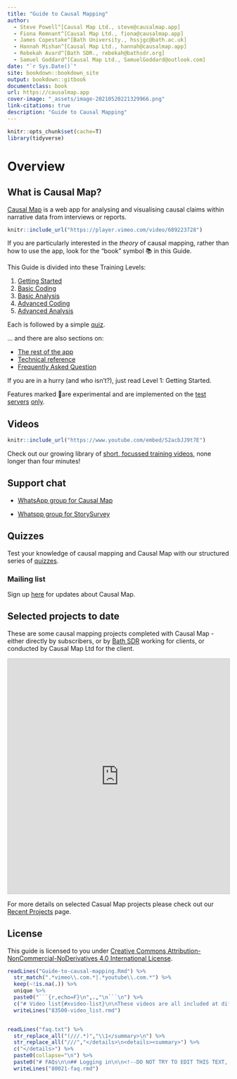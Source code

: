 ```yaml
---
title: "Guide to Causal Mapping"
author:
  - Steve Powell^[Causal Map Ltd., steve@causalmap.app]
  - Fiona Remnant^[Causal Map Ltd., fiona@causalmap.app]
  - James Copestake^[Bath University., hssjgc@bath.ac.uk]
  - Hannah Mishan^[Causal Map Ltd., hannah@causalmap.app]
  - Rebekah Avard^[Bath SDR., rebekah@bathsdr.org]
  - Samuel Goddard^[Causal Map Ltd., SamuelGoddard@outlook.com]
date: "`r Sys.Date()`"
site: bookdown::bookdown_site
output: bookdown::gitbook
documentclass: book
url: https://causalmap.app
cover-image: "_assets/image-20210520221329966.png"
link-citations: true
description: "Guide to Causal Mapping"
---
```


```r
knitr::opts_chunk$set(cache=T)
library(tidyverse)
```

# Overview

## What is Causal Map?

[Causal Map](https://causalmap.app/) is a web app for analysing and visualising causal claims within narrative data from interviews or reports. 

```r
knitr::include_url("https://player.vimeo.com/video/689223728")
```





If you are particularly interested in the *theory* of causal mapping, rather than how to use the app, look for the "book" symbol 📚 in this Guide.

This Guide is divided into these Training Levels:

1. [Getting Started](#xlevel1)
2. [Basic Coding](#xlevel2)
3. [Basic Analysis](#xlevel3)
4. [Advanced Coding](#xlevel4)
5. [Advanced Analysis](#xlevel5)

Each is followed by a simple [quiz](https://causalmap.shinyapps.io/quizzes/). 

... and there are also sections on:

- [The rest of the app](#xupdates-tab) 
- [Technical reference](#xlevel7)
- [Frequently Asked Question](https://guide.causalmap.app/faqs.html)

If you are in a hurry (and who isn't?), just read Level 1: Getting Started.

Features marked 🧪are experimental and are implemented on the [test servers](https://causalmap.shinyapps.io/CM2test) [only](https://causalmap.shinyapps.io/tokyo).



## Videos

```r
knitr::include_url("https://www.youtube.com/embed/S2acbJJ9t7E")
```

Check out our growing library of [short, focussed training videos](#xvideo-list), none longer than four minutes!


## Support chat

- [WhatsApp group for Causal Map](https://chat.whatsapp.com/KwWn0lfpHuR0qJKtkuGZUA)

- [Whatspp group for StorySurvey](https://chat.whatsapp.com/CdlkCKV8bP7ATYc4nioL0T) 


## Quizzes

Test your knowledge of causal mapping and Causal Map with our structured series of [quizzes](https://causalmap.shinyapps.io/quizzes/).

### Mailing list

Sign up [here](https://forms.wix.com/f/6990334085528813568) for updates about Causal Map.

## Selected projects to date

These are some causal mapping projects completed with Causal Map - either directly by subscribers, or by [Bath SDR](https://bathsdr.org) working for clients, or conducted by Causal Map Ltd for the client.

<iframe class="airtable-embed" src="https://airtable.com/embed/shrlHVXucgPfsNPnw?backgroundColor=red&viewControls=on" frameborder="0" onmousewheel="" width="100%" height="533" style="background: transparent; border: 1px solid #ccc;"></iframe>

For more details on selected Casual Map projects please check out our [Recent Projects](https://www.causalmap.app/recent-projects) page.

## License {.unnumbered}

This guide is licensed to you under [Creative Commons Attribution-NonCommercial-NoDerivatives 4.0 International License](http://creativecommons.org/licenses/by-nc-nd/4.0/).




```r

readLines("Guide-to-causal-mapping.Rmd") %>% 
  str_match(".*vimeo\\.com.*|.*youtube\\.com.*") %>% 
  keep(~!is.na(.)) %>% 
  unique %>% 
  paste0("```{r,echo=F}\n",.,"\n```\n") %>% 
  c("# Video list{#xvideo-list}\n\nThese videos are all included at different points in the Guide. If you love videos, here they are again in one place. Feel free to binge. Tip: if you play a video, you can press 'Picture in picture' and then switch to the app, and you can follow (and even resize) the video.",.) %>% 
  writeLines("83500-video_list.rmd")


readLines("faq.txt") %>%
  str_replace_all("(///.*)","\\1</summary>\n") %>% 
  str_replace_all("///","</details>\n<details><summary>") %>% 
  c("</details>") %>% 
  paste0(collapse="\n") %>% 
  paste0("# FAQs\n\n## Logging in\n\n<!--DO NOT TRY TO EDIT THIS TEXT, EDIT FAQ.TXT INSTEAD-->",.) %>%
  writeLines("80021-faq.rmd")
```
